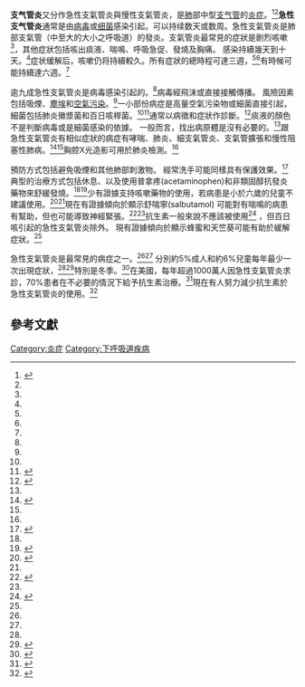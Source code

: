 {{Infobox disease
 | Name            = 急性支氣管炎
 | DiseasesDB      =
 | Image           = Bronchitis.jpg
 | Caption         = 圖A展示了肺臟與氣管的位置。圖B為正常氣管的放大圖。圖C為氣管炎時的支氣管放大圖。
 | ICD10           = {{ICD10|J|20||j|20}}-{{ICD10|J|21||j|20}}
 | ICD9            = {{ICD9 |466}}
 | MedlinePlus     = 001087
 | eMedicineSubj   = article
 | eMedicineTopic  = 297108
 | eMedicine_mult  =
 | MeshID          = D001991
 | MeshNumber      =
}}{{medical}}
<!-- Definition and symptoms -->
'''支气管炎'''又分作急性支氣管炎與慢性支氣管炎，是[[肺|肺]]部中型[[支气管|支气管]]的[[炎症|炎症]]。<ref name=NIH2011Def>{{cite web|title=What Is Bronchitis?|url=http://www.nhlbi.nih.gov/health/health-topics/topics/brnchi|accessdate=1 April 2015|date=August 4, 2011|archive-date=2015-04-02|archive-url=https://web.archive.org/web/20150402153154/http://www.nhlbi.nih.gov/health/health-topics/topics/brnchi|dead-url=no}}</ref><ref name=AFP2010/>'''急性支气管炎'''通常是由[[病毒|病毒]]或[[细菌|细菌]]感染引起。可以持续数天或数周。急性支氣管炎是肺部支氣管（中至大的大小之呼吸道）的發炎。支氣管炎最常見的症狀是剧烈咳嗽<ref name=AFP2010/>，其他症狀包括咳出痰液、喘鳴、呼吸急促、發燒及胸痛。<!-- <ref name=NIH2011Def/> -->感染持續幾天到十天。<ref name=NIH2011Def/>症状缓解后，咳嗽仍将持續較久。所有症狀的總時程可達三週，<ref name=AFP2010/><ref name=NIH2011Def/>有時候可能持續達六週。<ref name=Tac2012/>

<!-- Cause and diagnosis -->逾九成急性支氣管炎是病毒感染引起的。<ref name="AFP2010" />病毒經飛沫或直接接觸傳播。<!-- <ref name=NIH2011Def/> -->風險因素包括吸煙、[[塵埃|塵埃]]和[[空氣污染|空氣污染]]。<ref name="NIH2011Def" />一小部份病症是高量空氣污染物或細菌直接引起，細菌包括肺炎黴漿菌和百日咳桿菌。<ref name="AFP2010" /><ref>{{cite web|title=What Causes Bronchitis?|url=http://www.nhlbi.nih.gov/health/health-topics/topics/brnchi/causes|accessdate=1 April 2015|date=August 4, 2011|archive-date=2015-04-02|archive-url=https://web.archive.org/web/20150402130114/http://www.nhlbi.nih.gov/health/health-topics/topics/brnchi/causes|dead-url=no}}</ref>通常以病徵和症狀作診斷。<ref>{{cite web|title=How Is Bronchitis Diagnosed?|url=http://www.nhlbi.nih.gov/health/health-topics/topics/brnchi/diagnosis|accessdate=1 April 2015|date=August 4, 2011|archive-date=2015-04-02|archive-url=https://web.archive.org/web/20150402195428/http://www.nhlbi.nih.gov/health/health-topics/topics/brnchi/diagnosis|dead-url=no}}</ref>痰液的顏色不是判斷病毒或是細菌感染的依據。<!-- <ref name=AFP2010/> -->一般而言，找出病原體是沒有必要的。<ref name="AFP2010" />跟急性支氣管炎有相似症狀的病症有哮喘、肺炎、細支氣管炎、支氣管擴張和慢性阻塞性肺病。<ref name="AFP2010">{{cite journal|last1=Albert|first1=RH|title=Diagnosis and treatment of acute bronchitis.|url=https://archive.org/details/sim_american-family-physician_2010-12-01_82_11/page/1345|journal=American family physician|date=1 December 2010|volume=82|issue=11|pages=1345-50|pmid=21121518}}</ref><ref name="Wen2006" />胸腔X光造影可用於肺炎檢測。<ref name="AFP2010" />

<!-- Treatment -->預防方式包括避免吸煙和其他肺部刺激物。<!-- <ref name=NIH2011Pre/> -->經常洗手可能同樣具有保護效果。<ref name="NIH2011Pre">{{cite web|title=How Can Bronchitis Be Prevented?|url=http://www.nhlbi.nih.gov/health/health-topics/topics/brnchi/prevention|accessdate=1 April 2015|date=August 4, 2011|archive-date=2015-04-02|archive-url=https://web.archive.org/web/20150402184916/http://www.nhlbi.nih.gov/health/health-topics/topics/brnchi/prevention|dead-url=no}}</ref>典型的治療方式包括休息、以及使用普拿疼(acetaminophen)和非類固醇抗發炎藥物來舒緩發燒。<ref name="Tac2012" /><ref>{{cite web|title=How Is Bronchitis Treated?|url=http://www.nhlbi.nih.gov/health/health-topics/topics/brnchi/treatment|accessdate=1 April 2015|date=August 4, 2011|archive-date=2015-04-02|archive-url=https://web.archive.org/web/20150402113109/http://www.nhlbi.nih.gov/health/health-topics/topics/brnchi/treatment|dead-url=no}}</ref>少有證據支持咳嗽藥物的使用，若病患是小於六歲的兒童不建議使用。<ref>{{cite journal|last1=Smith|first1=SM|last2=Schroeder|first2=K|last3=Fahey|first3=T|title=Over-the-counter (OTC) medications for acute cough in children and adults in community settings.|journal=The Cochrane database of systematic reviews|date=24 November 2014|volume=11|pages=CD001831|pmid=25420096}}</ref><ref name="AFP2010" />現在有證據傾向於顯示舒喘寧(salbutamol) 可能對有喘鳴的病患有幫助，但也可能導致神經緊張。<ref>{{cite journal|last1=Becker|first1=LA|last2=Hom|first2=J|last3=Villasis-Keever|first3=M|last4=van der Wouden|first4=JC|title=Beta2-agonists for acute bronchitis.|journal=The Cochrane database of systematic reviews|date=6 July 2011|issue=7|pages=CD001726|pmid=21735384}}</ref><ref name="AFP2010" />抗生素一般來說不應該被使用<ref name="Smith2014">{{cite journal|last1=Smith|first1=SM|last2=Fahey|first2=T|last3=Smucny|first3=J|last4=Becker|first4=LA|title=Antibiotics for acute bronchitis.|journal=The Cochrane database of systematic reviews|date=1 March 2014|volume=3|pages=CD000245|pmid=24585130}}</ref> ，但百日咳引起的急性支氣管炎除外。<!-- <ref name=AFP2010/> -->現有證據傾向於顯示蜂蜜和天竺葵可能有助於緩解症狀。<ref name="AFP2010" />

<!-- Epidemiology, society and culture -->急性支氣管炎是最常見的病症之一。<ref name="Tac2012" /><ref name="Chest2006" /> 分別約5%成人和約6%兒童每年最少一次出現症狀，<ref name="Wen2006" /><ref name="Flem2007">{{cite journal|last1=Fleming|first1=DM|last2=Elliot|first2=AJ|title=The management of acute bronchitis in children.|journal=Expert opinion on pharmacotherapy|date=March 2007|volume=8|issue=4|pages=415-26|pmid=17309336}}</ref>特別是冬季。<ref name="Wen2006">{{cite journal|last1=Wenzel|first1=RP|last2=Fowler AA|first2=3rd|title=Clinical practice. Acute bronchitis.|journal=The New England journal of medicine|date=16 November 2006|volume=355|issue=20|pages=2125-30|pmid=17108344}}</ref>在美國，每年超過1000萬人因急性支氣管炎求診，70%患者在不必要的情況下給予抗生素治療。<ref name="Tac2012">{{cite journal|last1=Tackett|first1=KL|last2=Atkins|first2=A|title=Evidence-based acute bronchitis therapy.|journal=Journal of pharmacy practice|date=December 2012|volume=25|issue=6|pages=586-90|pmid=23076965}}</ref>現在有人努力減少抗生素於急性支氣管炎的使用。<ref name="Chest2006">{{cite journal|last1=Braman|first1=SS|title=Chronic cough due to acute bronchitis: ACCP evidence-based clinical practice guidelines.|journal=Chest|date=January 2006|volume=129|issue=1 Suppl|pages=95S-103S|pmid=16428698}}</ref>

==參考文獻==
{{reflist}}

[[Category:炎症|Category:炎症]]
[[Category:下呼吸道疾病|Category:下呼吸道疾病]]